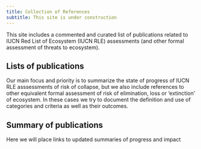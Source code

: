 ```yaml
---
title: Collection of References
subtitle: This site is under construction
---
```


This site includes a commented and curated list of publications related to IUCN Red List of Ecosystem (IUCN RLE) assessments (and other formal assessment of threats to ecosystem).

## Lists of publications

Our main focus and priority is to summarize the state of progress of IUCN RLE asssessments of risk of collapse, but we also include references to other equivalent formal assessment of risk of elimination, loss or 'extinction' of ecosystem. In these cases we try to document the definition and use of categories and criteria as well as their outcomes.

## Summary of publications

Here we will place links to updated summaries of progress and impact

